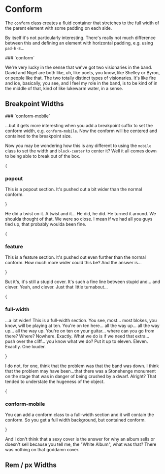 
# Conform

The <code>conform</code> class creates a fluid container that
stretches to the full width of the parent element with some padding
on each side.

By itself it's not particularly interesting.  There's really
not much difference between this and defining an element with horizontal
padding, e.g. using <code>pad-h-8</code>...

<div className="conform surface-2 border flow pad-v-6">
  ### `conform`

  We're very lucky in the sense that we've got two visionaries
  in the band.  David and Nigel are both like, uh, like poets, you know,
  like Shelley or Byron, or people like that. The two totally distinct
  types of visionaries.  It's like fire and ice, basically, you see,
  and I feel my role in the band, is to be kind of in the middle of that,
  kind of like lukewarm water, in a sense.
</div>

## Breakpoint Widths

<div className="conform-mobile surface-2 border pad-v-6">
  ### `conform-mobile`

  ...but it gets more interesting when you add a breakpoint suffix to set the
  conform width, e.g. `conform-mobile`.  Now the conform will be centered and
  contained to the breakpoint size.

  Now you may be wondering how this is any different to using the `mobile`
  class to set the width and `block-center` to center it?  Well it all comes
  down to being able to break out of the box.

  {<section className="popout blue bgc-30 fgc-90 pad-v-6">
    <h3 className="fgc-100 font-mono">popout</h3>
    This is a popout section.  It's pushed out a bit wider than the
    normal conform.
  </section>}

  He did a twist on it. A twist and it... He did, he did. He turned it
  around. We shoulda thought of that. We were so close. I mean if we
  had all you guys tied up, that probably woulda been fine.

  {<section className="feature indigo bgc-30 fgc-90 pad-v-6">
    <h3 className="fgc-100 font-mono">feature</h3>
    This is a feature section.  It's pushed out even further than the
    normal conform.  How much more wider could this be? And the answer
    is...
  </section>}

  But it's, it's still a stupid cover. It's such a fine
  line between stupid and... and clever. Yeah, and clever. Just that
  little turnabout...

  {<section className="full-width violet bgc-30 fgc-90 pad-h-8 pad-v-6">
    <h3 className="fgc-100 font-mono">full-width</h3>
    <p>
      ...a lot wider!  This is a full-width section.  You see, most... most
      blokes, you know, will be playing at ten. You're on ten here... all the
      way up... all the way up... all the way up. You're on ten on your
      guitar... where can you go from there? Where? Nowhere. Exactly. What we
      do is if we need that extra... push over the cliff... you know what we do?
      Put it up to eleven. Eleven. Exactly. One louder.
    </p>
  </section>}

  I do not, for one, think that the problem was that the band was down.
  I think that the problem may have been...that there was a Stonehenge
  monument on the stage that was in danger of being crushed by a dwarf.
  Alright? That tended to understate the hugeness of the object.

  {<section className="full-width conform-mobile purple bgc-30 fgc-90 pad-v-6">
    <h3 className="fgc-100 font-mono">conform-mobile</h3>
    <p>
      You can add a conform class to a full-width section and it will contain
      the conform.  So you get a full width background, but contained conform.
    </p>
  </section>}

  And I don't think that a sexy cover is the answer for why an album sells or
  doesn't sell because you tell me, the "White Album", what was that? There
  was nothing on that goddamn cover.
</div>

## Rem / px Widths

<ConformRem/>